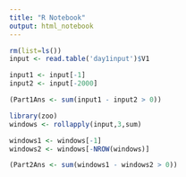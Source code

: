 ---
title: "R Notebook"
output: html_notebook
---

```{r}
rm(list=ls())
input <- read.table('day1input')$V1

input1 <- input[-1]
input2 <- input[-2000]

(Part1Ans <- sum(input1 - input2 > 0))
```

```{r}
library(zoo)
windows <- rollapply(input,3,sum)

windows1 <- windows[-1]
windows2 <- windows[-NROW(windows)]

(Part2Ans <- sum(windows1 - windows2 > 0))
```

